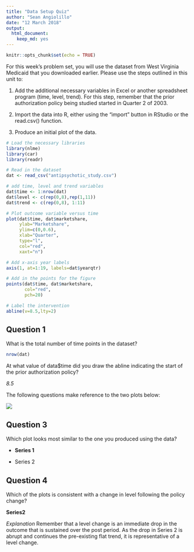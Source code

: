 ```yaml
---
title: "Data Setup Quiz"
author: "Sean Angiolillo"
date: "12 March 2018"
output: 
  html_document: 
    keep_md: yes
---
```


```r
knitr::opts_chunk$set(echo = TRUE)
```

For this week's problem set, you will use the dataset from West Virginia Medicaid that you downloaded earlier. Please use the steps outlined in this unit to:

1. Add the additional necessary variables in Excel or another spreadsheet program (time, level, trend). For this step, remember that the prior authorization policy being studied started in Quarter 2 of 2003.

2. Import the data into R, either using the "import" button in RStudio or the read.csv() function.

3. Produce an initial plot of the data.

```r
# Load the necessary libraries
library(nlme)
library(car)
library(readr)

# Read in the dataset
dat <- read_csv("antipsychotic_study.csv")

# add time, level and trend variables
dat$time <- 1:nrow(dat)
dat$level <- c(rep(0,8),rep(1,11))
dat$trend <- c(rep(0,8), 1:11)

# Plot outcome variable versus time
plot(dat$time, dat$marketshare,
     ylab="Marketshare",
     ylim=c(0,0.6),
     xlab="Quarter",
     type="l",
     col="red",
     xaxt="n")

# Add x-axis year labels
axis(1, at=1:19, labels=dat$yearqtr)

# Add in the points for the figure
points(dat$time, dat$marketshare,
       col="red",
       pch=20)

# Label the intervention
abline(v=8.5,lty=2)
```


## Question 1

What is the total number of time points in the dataset?

```r
nrow(dat)
```

At what value of data$time did you draw the abline indicating the start of the prior authorization policy?

*8.5*


The following questions make reference to the two plots below:

![](data_quality_quiz.png) 

## Question 3

Which plot looks most similar to the one you produced using the data?

* **Series 1**

* Series 2

## Question 4

Which of the plots is consistent with a change in level following the policy change?

**Series2**

*Explanation*
Remember that a level change is an immediate drop in the outcome that is sustained over the post period. As the drop in Series 2 is abrupt and continues the pre-existing flat trend, it is representative of a level change.
 